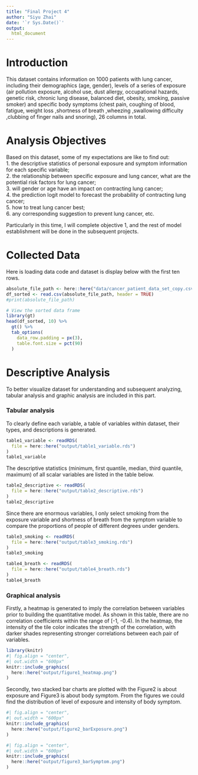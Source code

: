 ```yaml
---
title: "Final Project 4"
author: "Siyu Zhai"
date: '`r Sys.Date()`'
output:
  html_document
---
```

# Introduction

This dataset contains information on 1000 patients with lung cancer, including their demographics (age, gender), levels of a series of exposure (air pollution exposure, alcohol use, dust allergy, occupational hazards, genetic risk, chronic lung disease, balanced diet, obesity, smoking, passive smoker) and specific body symptoms (chest pain, coughing of blood, fatigue, weight loss ,shortness of breath ,wheezing ,swallowing difficulty ,clubbing of finger nails and snoring), 26 columns in total.

# Analysis Objectives

Based on this dataset, some of my expectations are like to find out:<br>
1. the descriptive statistics of personal exposure and symptom information for each specific variable;<br>
2. the relationship between specific exposure and lung cancer, what are the potential risk factors for lung cancer;<br>
3. will gender or age have an impact on contracting lung cancer;<br>
4. the prediction logit model to forecast the probability of contracting lung cancer;<br>
5. how to treat lung cancer best;<br>
6. any corresponding suggestion to prevent lung cancer, etc.

Particularly in this time, I will complete objective 1, and the rest of model establishment will be done in the subsequent projects.

# Collected Data

Here is loading data code and dataset is display below with the first ten rows.

```r
absolute_file_path <- here::here("data/cancer_patient_data_set_copy.csv" )
df_sorted <- read.csv(absolute_file_path, header = TRUE)
#print(absolute_file_path)
```

```r
# View the sorted data frame
library(gt)
head(df_sorted, 10) %>%
  gt() %>%
  tab_options(
    data_row.padding = px(3),  
    table.font.size = pct(90)  
  )
```

# Descriptive Analysis

To better visualize dataset for understanding and subsequent analyzing, tabular analysis and graphic analysis are included in this part.

### Tabular analysis

To clearly define each variable, a table of variables within dataset, their types, and descriptions is generated.

```r
table1_variable <- readRDS(
  file = here::here("output/table1_variable.rds")
)
table1_variable

```

The descriptive statistics (minimum, first quantile, median, third quantile, maximum) of all scalar variables are listed in the table below.

```r
table2_descriptive <- readRDS(
  file = here::here("output/table2_descriptive.rds")
)
table2_descriptive
```

Since there are enormous variables, I only select smoking from the exposure variable and shortness of breath from the symptom variable to compare the proportions of people of different degrees under genders.

```r

table3_smoking <- readRDS(
  file = here::here("output/table3_smoking.rds")
)
table3_smoking

table4_breath <- readRDS(
  file = here::here("output/table4_breath.rds")
)
table4_breath

```

### Graphical analysis

Firstly, a heatmap is generated to imply the correlation between variables prior to building the quantitative model. As shown in this table, there are no correlation coefficients within the range of [-1, -0.4). In the heatmap, the intensity of the tile color indicates the strength of the correlation, with darker shades representing stronger correlations between each pair of variables.

```r
library(knitr)
#| fig.align = "center",
#| out.width = "600px"
knitr::include_graphics(
  here::here("output/figure1_heatmap.png")
)

```


Secondly, two stacked bar charts are plotted with the Figure2 is about exposure and Figure3 is about body symptom. From the figures we could find the distribution of level of exposure and intensity of body symptom.

```r
#| fig.align = "center",
#| out.width = "600px"
knitr::include_graphics(
  here::here("output/figure2_barExposure.png")
)

```


```r
#| fig.align = "center",
#| out.width = "600px"
knitr::include_graphics(
  here::here("output/figure3_barSymptom.png")
)

```

